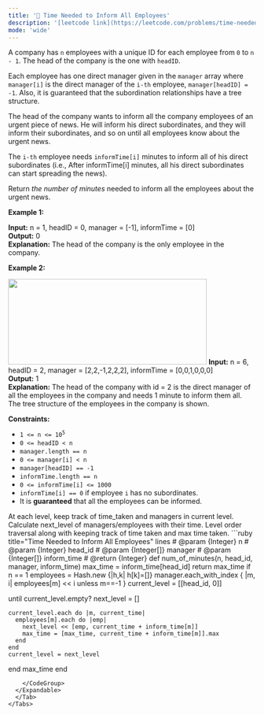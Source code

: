 ```yaml
---
title: '🧀 Time Needed to Inform All Employees'
description: '[leetcode link](https://leetcode.com/problems/time-needed-to-inform-all-employees/description/)'
mode: 'wide'
---
```

<Tabs>
  <Tab title="Question" icon="circle-question" iconType="regular">
    <Card>
      <p>A company has <code>n</code> employees with a unique ID for each employee from <code>0</code> to <code>n - 1</code>. The head of the company is the one with <code>headID</code>.</p>  <p>Each employee has one direct manager given in the <code>manager</code> array where <code>manager[i]</code> is the direct manager of the <code>i-th</code> employee, <code>manager[headID] = -1</code>. Also, it is guaranteed that the subordination relationships have a tree structure.</p>  <p>The head of the company wants to inform all the company employees of an urgent piece of news. He will inform his direct subordinates, and they will inform their subordinates, and so on until all employees know about the urgent news.</p>  <p>The <code>i-th</code> employee needs <code>informTime[i]</code> minutes to inform all of his direct subordinates (i.e., After informTime[i] minutes, all his direct subordinates can start spreading the news).</p>  <p>Return <em>the number of minutes</em> needed to inform all the employees about the urgent news.</p>   <p><strong class="example">Example 1:</strong></p>   <strong>Input:</strong> n = 1, headID = 0, manager = [-1], informTime = [0] <br/> <strong>Output:</strong> 0 <br/> <strong>Explanation:</strong> The head of the company is the only employee in the company.   <p><strong class="example">Example 2:</strong></p> <img alt="" src="https://assets.leetcode.com/uploads/2020/02/27/graph.png" style="width: 404px; height: 174px;" />  <strong>Input:</strong> n = 6, headID = 2, manager = [2,2,-1,2,2,2], informTime = [0,0,1,0,0,0] <br/> <strong>Output:</strong> 1 <br/> <strong>Explanation:</strong> The head of the company with id = 2 is the direct manager of all the employees in the company and needs 1 minute to inform them all. The tree structure of the employees in the company is shown.    <p><strong>Constraints:</strong></p>  <ul>  <li><code>1 &lt;= n &lt;= 10<sup>5</sup></code></li>  <li><code>0 &lt;= headID &lt; n</code></li>  <li><code>manager.length == n</code></li>  <li><code>0 &lt;= manager[i] &lt; n</code></li>  <li><code>manager[headID] == -1</code></li>  <li><code>informTime.length == n</code></li>  <li><code>0 &lt;= informTime[i] &lt;= 1000</code></li>  <li><code>informTime[i] == 0</code> if employee <code>i</code> has no subordinates.</li>  <li>It is <strong>guaranteed</strong> that all the employees can be informed.</li> </ul> 
    </Card>
  </Tab>
  <Tab title="Solution" icon="lightbulb" iconType="regular" >
    <Card>
      At each level, keep track of time_taken and managers in current level. Calculate next_level of managers/employees with their time. Level order traversal along with keeping track of time taken and max time taken. 
    </Card>
  <Expandable title="code">
    <CodeGroup dropdown>
```ruby title="Time Needed to Inform All Employees" lines
# @param {Integer} n
# @param {Integer} head_id
# @param {Integer[]} manager
# @param {Integer[]} inform_time
# @return {Integer}
def num_of_minutes(n, head_id, manager, inform_time)
  max_time = inform_time[head_id]
  return max_time if n == 1
  employees = Hash.new {|h,k| h[k]=[]}
  manager.each_with_index { |m, i| employees[m] << i unless m==-1 }
  current_level = [[head_id, 0]]
  
  until current_level.empty?
    next_level = []
    
    current_level.each do |m, current_time|
      employees[m].each do |emp|
        next_level << [emp, current_time + inform_time[m]]
        max_time = [max_time, current_time + inform_time[m]].max
      end
    end
    current_level = next_level
  end
  max_time
end
```
    </CodeGroup>
  </Expandable>
  </Tab>
</Tabs>